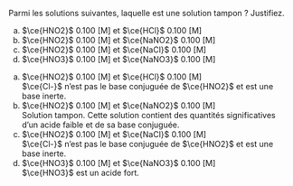 ::: {.Exercise data-latex=""}

Parmi les solutions suivantes, laquelle est une solution tampon ? Justifiez.

a. $\ce{HNO2}$ 0.100 [M] et $\ce{HCl}$ 0.100 [M]
\vspace{\stretch{1}}
b. $\ce{HNO2}$ 0.100 [M] et $\ce{NaNO2}$ 0.100 [M]
\vspace{\stretch{1}}
c. $\ce{HNO2}$ 0.100 [M] et $\ce{NaCl}$ 0.100 [M]
\vspace{\stretch{1}}
d. $\ce{HNO3}$ 0.100 [M] et $\ce{NaNO3}$ 0.100 [M]
\vspace{\stretch{1}}

:::

::: {.Answer data-latex=""}

a. $\ce{HNO2}$ 0.100 [M] et $\ce{HCl}$ 0.100 [M]  
$\ce{Cl-}$ n'est pas le base conjuguée de $\ce{HNO2}$ et est une base inerte.
\vspace{1em}
b. $\ce{HNO2}$ 0.100 [M] et $\ce{NaNO2}$ 0.100 [M]  
Solution tampon. Cette solution contient des quantités significatives d'un acide faible et de sa base conjuguée.
\vspace{1em}
c. $\ce{HNO2}$ 0.100 [M] et $\ce{NaCl}$ 0.100 [M]  
$\ce{Cl-}$ n'est pas le base conjuguée de $\ce{HNO2}$ et est une base inerte.
\vspace{1em}
d. $\ce{HNO3}$ 0.100 [M] et $\ce{NaNO3}$ 0.100 [M]  
$\ce{HNO3}$ est un acide fort.
\vspace{1em}


:::
